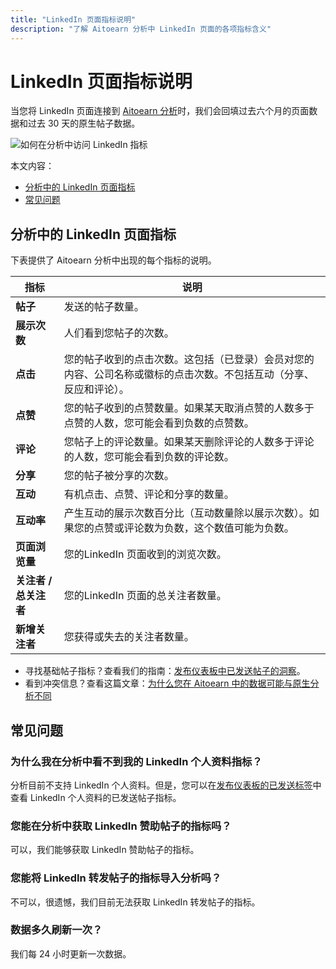 ```yaml
---
title: "LinkedIn 页面指标说明"
description: "了解 Aitoearn 分析中 LinkedIn 页面的各项指标含义"
---
```


# LinkedIn 页面指标说明

当您将 LinkedIn 页面连接到 [Aitoearn 分析](https://analyze.aitoearn.com)时，我们会回填过去六个月的页面数据和过去 30 天的原生帖子数据。

![如何在分析中访问 LinkedIn 指标](//d33v4339jhl8k0.cloudfront.net/docs/assets/64cb6cf86d4a3e191f237e66/images/668ed9985940934e140f5cd1/file-VhDukCmcIV.jpg)

本文内容：
- [分析中的 LinkedIn 页面指标](#linkedin-metrics)
- [常见问题](#faq)

## 分析中的 LinkedIn 页面指标

下表提供了 Aitoearn 分析中出现的每个指标的说明。

| **指标** | **说明** |
|---|---|
| **帖子** | 发送的帖子数量。 |
| **展示次数** | 人们看到您帖子的次数。 |
| **点击** | 您的帖子收到的点击次数。这包括（已登录）会员对您的内容、公司名称或徽标的点击次数。不包括互动（分享、反应和评论）。 |
| **点赞** | 您的帖子收到的点赞数量。如果某天取消点赞的人数多于点赞的人数，您可能会看到负数的点赞数。 |
| **评论** | 您帖子上的评论数量。如果某天删除评论的人数多于评论的人数，您可能会看到负数的评论数。 |
| **分享** | 您的帖子被分享的次数。 |
| **互动** | 有机点击、点赞、评论和分享的数量。 |
| **互动率** | 产生互动的展示次数百分比（互动数量除以展示次数）。如果您的点赞或评论数为负数，这个数值可能为负数。 |
| **页面浏览量** | 您的LinkedIn 页面收到的浏览次数。 |
| **关注者 / 总关注者** | 您的LinkedIn 页面的总关注者数量。 |
| **新增关注者** | 您获得或失去的关注者数量。 |

- 寻找基础帖子指标？查看我们的指南：[发布仪表板中已发送帖子的洞察](https://support.aitoearn.com//support.aitoearn.com/article/517-insights-on-shared-posts-within-your-publishing-dashboard)。
- 看到冲突信息？查看这篇文章：[为什么您在 Aitoearn 中的数据可能与原生分析不同](https://aitoearn.helpscoutdocs.com/article/525-why-your-data-in-aitoearn-might-differ-from-your-native-analytics)

## 常见问题

### 为什么我在分析中看不到我的 LinkedIn 个人资料指标？

分析目前不支持 LinkedIn 个人资料。但是，您可以在[发布仪表板的已发送标签](https://support.aitoearn.com//support.aitoearn.com/article/517-insights-on-shared-posts-within-your-publishing-dashboard)中查看 LinkedIn 个人资料的已发送帖子指标。

### 您能在分析中获取 LinkedIn 赞助帖子的指标吗？

可以，我们能够获取 LinkedIn 赞助帖子的指标。

### 您能将 LinkedIn 转发帖子的指标导入分析吗？

不可以，很遗憾，我们目前无法获取 LinkedIn 转发帖子的指标。

### 数据多久刷新一次？

我们每 24 小时更新一次数据。
